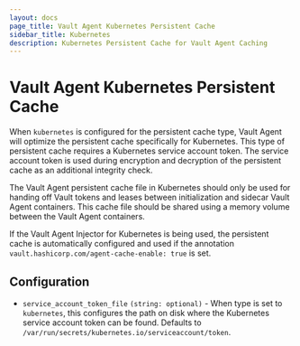 ```yaml
---
layout: docs
page_title: Vault Agent Kubernetes Persistent Cache
sidebar_title: Kubernetes
description: Kubernetes Persistent Cache for Vault Agent Caching
---
```


# Vault Agent Kubernetes Persistent Cache

When `kubernetes` is configured for the persistent cache type, Vault Agent will optimize the 
persistent cache specifically for Kubernetes. This type of persistent cache requires a Kubernetes 
service account token. The service account token is used during encryption and decryption of the 
persistent cache as an additional integrity check.

The Vault Agent persistent cache file in Kubernetes should only be used for handing off Vault tokens 
and leases between initialization and sidecar Vault Agent containers. This cache file should be shared 
using a memory volume between the Vault Agent containers.

If the Vault Agent Injector for Kubernetes is being used, the persistent cache is automatically configured 
and used if the annotation `vault.hashicorp.com/agent-cache-enable: true` is set.

## Configuration

- `service_account_token_file` `(string: optional)` - When type is set to `kubernetes`, 
  this configures the path on disk where the Kubernetes service account token can be found. 
  Defaults to `/var/run/secrets/kubernetes.io/serviceaccount/token`.